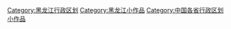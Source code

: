 {{Hiddencat}}
[[Category:黑龙江行政区划|Category:黑龙江行政区划]]
[[Category:黑龙江小作品|Category:黑龙江小作品]]
[[Category:中国各省行政区划小作品|Category:中国各省行政区划小作品]]